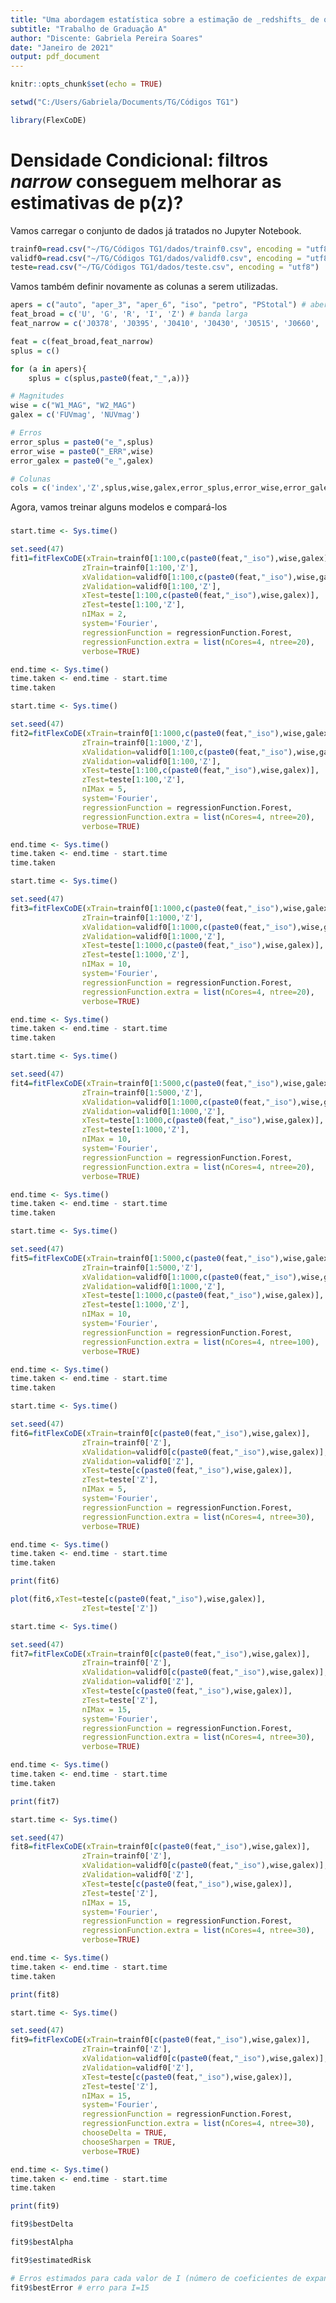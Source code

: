 ```yaml
---
title: "Uma abordagem estatística sobre a estimação de _redshifts_ de quasares usando dados do S-PLUS"
subtitle: "Trabalho de Graduação A"
author: "Discente: Gabriela Pereira Soares"
date: "Janeiro de 2021"
output: pdf_document
---
```


```r
knitr::opts_chunk$set(echo = TRUE)
```

```r
setwd("C:/Users/Gabriela/Documents/TG/Códigos TG1")
```

```r
library(FlexCoDE)
```

# Densidade Condicional: filtros _narrow_ conseguem melhorar as estimativas de p(z)?

Vamos carregar o conjunto de dados já tratados no Jupyter Notebook.

```r
trainf0=read.csv("~/TG/Códigos TG1/dados/trainf0.csv", encoding = "utf8")
validf0=read.csv("~/TG/Códigos TG1/dados/validf0.csv", encoding = "utf8")
teste=read.csv("~/TG/Códigos TG1/dados/teste.csv", encoding = "utf8")
```

Vamos também definir novamente as colunas a serem utilizadas.

```r
apers = c("auto", "aper_3", "aper_6", "iso", "petro", "PStotal") # abertura isofótica
feat_broad = c('U', 'G', 'R', 'I', 'Z') # banda larga
feat_narrow = c('J0378', 'J0395', 'J0410', 'J0430', 'J0515', 'J0660', 'J0861') # banda estreita

feat = c(feat_broad,feat_narrow)
splus = c()

for (a in apers){
    splus = c(splus,paste0(feat,"_",a))}

# Magnitudes
wise = c("W1_MAG", "W2_MAG")
galex = c('FUVmag', 'NUVmag')

# Erros
error_splus = paste0("e_",splus)
error_wise = paste0("_ERR",wise)
error_galex = paste0("e_",galex)

# Colunas
cols = c('index','Z',splus,wise,galex,error_splus,error_wise,error_galex)
```

Agora, vamos treinar alguns modelos e compará-los

### 

```r
start.time <- Sys.time()

set.seed(47)
fit1=fitFlexCoDE(xTrain=trainf0[1:100,c(paste0(feat,"_iso"),wise,galex)],
                zTrain=trainf0[1:100,'Z'],
                xValidation=validf0[1:100,c(paste0(feat,"_iso"),wise,galex)],
                zValidation=validf0[1:100,'Z'],
                xTest=teste[1:100,c(paste0(feat,"_iso"),wise,galex)],
                zTest=teste[1:100,'Z'],
                nIMax = 2,
                system='Fourier',
                regressionFunction = regressionFunction.Forest,
                regressionFunction.extra = list(nCores=4, ntree=20),
                verbose=TRUE)

end.time <- Sys.time()
time.taken <- end.time - start.time
time.taken
```

```r
start.time <- Sys.time()

set.seed(47)
fit2=fitFlexCoDE(xTrain=trainf0[1:1000,c(paste0(feat,"_iso"),wise,galex)],
                zTrain=trainf0[1:1000,'Z'],
                xValidation=validf0[1:100,c(paste0(feat,"_iso"),wise,galex)],
                zValidation=validf0[1:100,'Z'],
                xTest=teste[1:100,c(paste0(feat,"_iso"),wise,galex)],
                zTest=teste[1:100,'Z'],
                nIMax = 5,
                system='Fourier',
                regressionFunction = regressionFunction.Forest,
                regressionFunction.extra = list(nCores=4, ntree=20),
                verbose=TRUE)

end.time <- Sys.time()
time.taken <- end.time - start.time
time.taken
```

```r
start.time <- Sys.time()

set.seed(47)
fit3=fitFlexCoDE(xTrain=trainf0[1:1000,c(paste0(feat,"_iso"),wise,galex)],
                zTrain=trainf0[1:1000,'Z'],
                xValidation=validf0[1:1000,c(paste0(feat,"_iso"),wise,galex)],
                zValidation=validf0[1:1000,'Z'],
                xTest=teste[1:1000,c(paste0(feat,"_iso"),wise,galex)],
                zTest=teste[1:1000,'Z'],
                nIMax = 10,
                system='Fourier',
                regressionFunction = regressionFunction.Forest,
                regressionFunction.extra = list(nCores=4, ntree=20),
                verbose=TRUE)

end.time <- Sys.time()
time.taken <- end.time - start.time
time.taken
```

```r
start.time <- Sys.time()

set.seed(47)
fit4=fitFlexCoDE(xTrain=trainf0[1:5000,c(paste0(feat,"_iso"),wise,galex)],
                zTrain=trainf0[1:5000,'Z'],
                xValidation=validf0[1:1000,c(paste0(feat,"_iso"),wise,galex)],
                zValidation=validf0[1:1000,'Z'],
                xTest=teste[1:1000,c(paste0(feat,"_iso"),wise,galex)],
                zTest=teste[1:1000,'Z'],
                nIMax = 10,
                system='Fourier',
                regressionFunction = regressionFunction.Forest,
                regressionFunction.extra = list(nCores=4, ntree=20),
                verbose=TRUE)

end.time <- Sys.time()
time.taken <- end.time - start.time
time.taken
```

```r
start.time <- Sys.time()

set.seed(47)
fit5=fitFlexCoDE(xTrain=trainf0[1:5000,c(paste0(feat,"_iso"),wise,galex)],
                zTrain=trainf0[1:5000,'Z'],
                xValidation=validf0[1:1000,c(paste0(feat,"_iso"),wise,galex)],
                zValidation=validf0[1:1000,'Z'],
                xTest=teste[1:1000,c(paste0(feat,"_iso"),wise,galex)],
                zTest=teste[1:1000,'Z'],
                nIMax = 10,
                system='Fourier',
                regressionFunction = regressionFunction.Forest,
                regressionFunction.extra = list(nCores=4, ntree=100),
                verbose=TRUE)

end.time <- Sys.time()
time.taken <- end.time - start.time
time.taken
```

```r
start.time <- Sys.time()

set.seed(47)
fit6=fitFlexCoDE(xTrain=trainf0[c(paste0(feat,"_iso"),wise,galex)],
                zTrain=trainf0['Z'],
                xValidation=validf0[c(paste0(feat,"_iso"),wise,galex)],
                zValidation=validf0['Z'],
                xTest=teste[c(paste0(feat,"_iso"),wise,galex)],
                zTest=teste['Z'],
                nIMax = 5,
                system='Fourier',
                regressionFunction = regressionFunction.Forest,
                regressionFunction.extra = list(nCores=4, ntree=30),
                verbose=TRUE)

end.time <- Sys.time()
time.taken <- end.time - start.time
time.taken
```

```r
print(fit6)
```

```r
plot(fit6,xTest=teste[c(paste0(feat,"_iso"),wise,galex)],
                zTest=teste['Z'])
```

```r
start.time <- Sys.time()

set.seed(47)
fit7=fitFlexCoDE(xTrain=trainf0[c(paste0(feat,"_iso"),wise,galex)],
                zTrain=trainf0['Z'],
                xValidation=validf0[c(paste0(feat,"_iso"),wise,galex)],
                zValidation=validf0['Z'],
                xTest=teste[c(paste0(feat,"_iso"),wise,galex)],
                zTest=teste['Z'],
                nIMax = 15,
                system='Fourier',
                regressionFunction = regressionFunction.Forest,
                regressionFunction.extra = list(nCores=4, ntree=30),
                verbose=TRUE)

end.time <- Sys.time()
time.taken <- end.time - start.time
time.taken
```

```r
print(fit7)
```

```r
start.time <- Sys.time()

set.seed(47)
fit8=fitFlexCoDE(xTrain=trainf0[c(paste0(feat,"_iso"),wise,galex)],
                zTrain=trainf0['Z'],
                xValidation=validf0[c(paste0(feat,"_iso"),wise,galex)],
                zValidation=validf0['Z'],
                xTest=teste[c(paste0(feat,"_iso"),wise,galex)],
                zTest=teste['Z'],
                nIMax = 15,
                system='Fourier',
                regressionFunction = regressionFunction.Forest,
                regressionFunction.extra = list(nCores=4, ntree=30),
                verbose=TRUE)

end.time <- Sys.time()
time.taken <- end.time - start.time
time.taken
```
```r
print(fit8)
```


```r
start.time <- Sys.time()

set.seed(47)
fit9=fitFlexCoDE(xTrain=trainf0[c(paste0(feat,"_iso"),wise,galex)],
                zTrain=trainf0['Z'],
                xValidation=validf0[c(paste0(feat,"_iso"),wise,galex)],
                zValidation=validf0['Z'],
                xTest=teste[c(paste0(feat,"_iso"),wise,galex)],
                zTest=teste['Z'],
                nIMax = 15,
                system='Fourier',
                regressionFunction = regressionFunction.Forest,
                regressionFunction.extra = list(nCores=4, ntree=30),
                chooseDelta = TRUE,
                chooseSharpen = TRUE,
                verbose=TRUE)

end.time <- Sys.time()
time.taken <- end.time - start.time
time.taken
```

```r
print(fit9)
```

```r
fit9$bestDelta
```
```r
fit9$bestAlpha
```
```r
fit9$estimatedRisk
```

```r
# Erros estimados para cada valor de I (número de coeficientes de expansão) usando o conjunto de validação
fit9$bestError # erro para I=15
```

